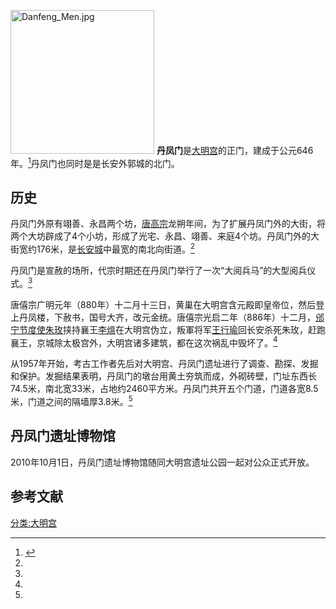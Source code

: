 [[File:Danfeng_Men.jpg|230px]]
'''丹凤门'''是[[大明宫|大明宫]]的正门，建成于公元646年。<ref name=xawb>{{Cite web |url= http://epaper.xiancn.com/xawb/html/2014-11/23/content_335857.htm |title= 丹凤门：盛唐长安城第一门 |author=  |date= 2014年11月23日 |publisher= 西安晚报 |language= zh-hans |accessdate= 2014年1月13日 |quote=  |archive-url= https://web.archive.org/web/20150113165730/http://epaper.xiancn.com/xawb/html/2014-11/23/content_335857.htm |archive-date= 2015年1月13日 |dead-url= yes }}</ref>丹凤门也同时是是长安外郭城的北门。

==历史==
丹凤门外原有翊善、永昌两个坊，[[唐高宗|唐高宗]]龙朔年间，为了扩展丹凤门外的大街，将两个大坊辟成了4个小坊，形成了光宅、永昌、翊善、来庭4个坊。丹凤门外的大街宽约176米，是[[长安城|长安城]]中最宽的南北向街道。<ref name=xawb/>

丹凤门是宣赦的场所，代宗时期还在丹凤门举行了一次“大阅兵马”的大型阅兵仪式。<ref name=xawb/>

唐僖宗广明元年（880年）十二月十三日，黄巢在大明宫含元殿即皇帝位，然后登上丹凤楼，下赦书，国号大齐，改元金统。唐僖宗光启二年（886年）十二月，[[邠宁节度使|邠宁节度使]][[朱玫|朱玫]]挟持襄王[[李熅|李熅]]在大明宫伪立，叛軍将军[[王行瑜|王行瑜]]回长安杀死朱玫，赶跑襄王，京城除太极宫外，大明宫诸多建筑，都在这次祸乱中毁坏了。<ref name=xawb/>

从1957年开始，考古工作者先后对大明宫、丹凤门遗址进行了调查、勘探、发掘和保护。发掘结果表明，丹凤门的墩台用黄土夯筑而成，外砌砖壁，门址东西长74.5米，南北宽33米，占地约2460平方米。丹凤门共开五个门道，门道各宽8.5米，门道之间的隔墙厚3.8米。<ref name=xawb/>

==丹凤门遗址博物馆==
2010年10月1日，丹凤门遗址博物馆随同大明宫遗址公园一起对公众正式开放。

==参考文献==
{{reflist}}

[[分类:大明宫|分类:大明宫]]